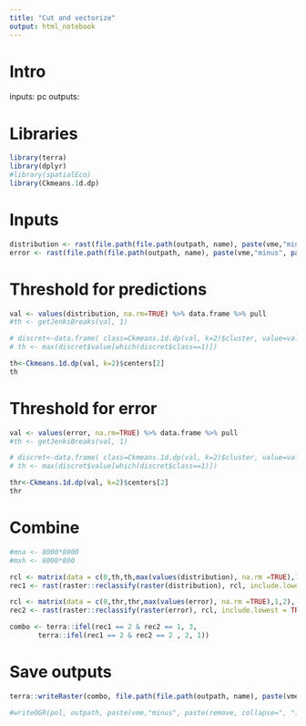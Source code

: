 ```yaml
---
title: "Cut and vectorize"
output: html_notebook
---
```


# Intro

inputs: pc
outputs:

# Libraries
```r
library(terra)
library(dplyr)
#library(spatialEco)
library(Ckmeans.1d.dp)
```

# Inputs
```r
distribution <- rast(file.path(file.path(outpath, name), paste(vme,"minus", paste(remove, collapse=", "), "pred.tif")))
error <- rast(file.path(file.path(outpath, name), paste(vme,"minus", paste(remove, collapse=", "), "pred var.tif")))
```

# Threshold for predictions
```r
val <- values(distribution, na.rm=TRUE) %>% data.frame %>% pull
#th <- getJenksBreaks(val, 1)

# discret<-data.frame( class=Ckmeans.1d.dp(val, k=2)$cluster, value=val)
# th <- max(discret$value[which(discret$class==1)])

th<-Ckmeans.1d.dp(val, k=2)$centers[2]
th
```
# Threshold for error
```r
val <- values(error, na.rm=TRUE) %>% data.frame %>% pull
#th <- getJenksBreaks(val, 1)

# discret<-data.frame( class=Ckmeans.1d.dp(val, k=2)$cluster, value=val)
# th <- max(discret$value[which(discret$class==1)])

thr<-Ckmeans.1d.dp(val, k=2)$centers[2]
thr
```

# Combine
```r
#mna <- 8000*8000
#mxh <- 8000*800

rcl <- matrix(data = c(0,th,th,max(values(distribution), na.rm =TRUE),1,2), nrow=2)
rec1 <- rast(raster::reclassify(raster(distribution), rcl, include.lowest = TRUE))

rcl <- matrix(data = c(0,thr,thr,max(values(error), na.rm =TRUE),1,2), nrow=2)
rec2 <- rast(raster::reclassify(raster(error), rcl, include.lowest = TRUE))

combo <- terra::ifel(rec1 == 2 & rec2 == 1, 3, 
       terra::ifel(rec1 == 2 & rec2 == 2 , 2, 1))

```

# Save outputs
```r
terra::writeRaster(combo, file.path(file.path(outpath, name), paste(vme,"minus", paste(remove, collapse=", "), "combo.tif")), filetype = "GTiff", overwrite = TRUE)

#writeOGR(pol, outpath, paste(vme,"minus", paste(remove, collapse=", "), "polygon"), driver="ESRI Shapefile")
```
